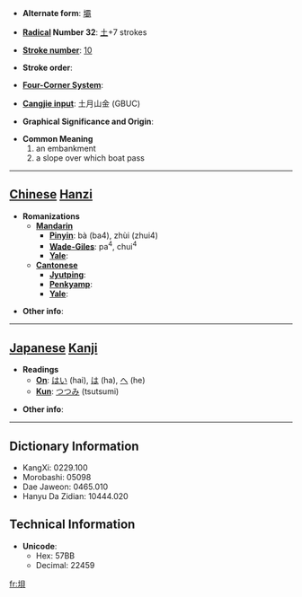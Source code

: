 * '''Alternate form''': [[壩]]

* '''[[Wiktionary:Chinese radical index| Radical]] Number 32''': [[Wiktionary:Chinese radical index 土|土]]+7 strokes

* '''[[Wiktionary:Chinese total strokes index|Stroke number]]''': [[Wiktionary:Chinese total strokes index 10|10]]

* '''Stroke order''': 

* '''[[Wiktionary:Chinese four corner index|Four-Corner System]]''': 

* '''[[Wiktionary:Chinese Cangjie index|Cangjie input]]''': 土月山金 (GBUC)

* '''Graphical Significance and Origin''': 

* '''Common Meaning'''
*#an embankment
*# a slope over which boat pass


----

== [[Chinese]] [[Hanzi]] ==

* '''Romanizations'''
** '''[[Mandarin]]'''
*** '''[[Pinyin]]''': bà (ba4), zhùi (zhui4)
*** '''[[Wade-Giles]]''': pa<sup>4</sup>, chui<sup>4</sup>
*** '''[[Yale]]''': 
** '''[[Cantonese]]'''
*** '''[[Jyutping]]''':
*** '''[[Penkyamp]]''': 
*** '''[[Yale]]''': 

* '''Other info''': 

----

== [[Japanese]] [[Kanji]] ==

* '''Readings'''
** '''[[On]]''': [[はい]] (hai), [[は]] (ha), [[へ]] (he)
** '''[[Kun]]''': [[つつみ]] (tsutsumi)

* '''Other info''':  

----

== Dictionary Information ==

* KangXi: 0229.100
* Morobashi: 05098
* Dae Jaweon: 0465.010
* Hanyu Da Zidian: 10444.020

== Technical Information ==

* '''Unicode''':
** Hex: 57BB
** Decimal: 22459

[[fr:垻]]